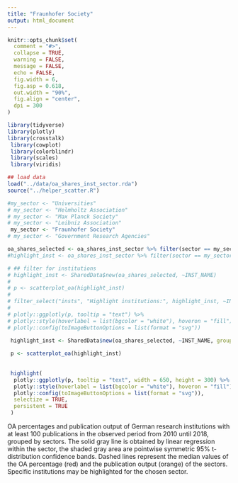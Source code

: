 ```yaml
---
title: "Fraunhofer Society"
output: html_document
---
```


```r
knitr::opts_chunk$set(
  comment = "#>",
  collapse = TRUE,
  warning = FALSE,
  message = FALSE,
  echo = FALSE,
  fig.width = 6,
  fig.asp = 0.618,
  out.width = "90%",
  fig.align = "center",
  dpi = 300
)

library(tidyverse)
library(plotly)
library(crosstalk)
 library(cowplot)
 library(colorblindr)
 library(scales)
 library(viridis)
```

```r
## load data
load("../data/oa_shares_inst_sector.rda")
source("../helper_scatter.R")

#my_sector <- "Universities"
# my_sector <- "Helmholtz Association"
# my_sector <- "Max Planck Society"
# my_sector <- "Leibniz Association"
 my_sector <- "Fraunhofer Society"
# my_sector <- "Government Research Agencies"

oa_shares_selected <- oa_shares_inst_sector %>% filter(sector == my_sector)
#highlight_inst <- oa_shares_inst_sector %>% filter(sector == my_sector)

# ## filter for institutions
# highlight_inst <- SharedData$new(oa_shares_selected, ~INST_NAME)
# 
# p <- scatterplot_oa(highlight_inst)
# 
# filter_select("insts", "Highlight institutions:", highlight_inst, ~INST_NAME, multiple = TRUE)
# 
# plotly::ggplotly(p, tooltip = "text") %>%
# plotly::style(hoverlabel = list(bgcolor = "white"), hoveron = "fill") %>%
# plotly::config(toImageButtonOptions = list(format = "svg"))

 highlight_inst <- SharedData$new(oa_shares_selected, ~INST_NAME, group = "Highlight institutions:")
 
 p <- scatterplot_oa(highlight_inst)
 
 
 highlight(
  plotly::ggplotly(p, tooltip = "text", width = 650, height = 300) %>%
  plotly::style(hoverlabel = list(bgcolor = "white"), hoveron = "fill") %>%
  plotly::config(toImageButtonOptions = list(format = "svg")),
  selectize = TRUE,
  persistent = TRUE
 )


```

OA percentages and publication output of German research institutions with at least 100 publications in the observed period from 2010 until 2018, grouped by sectors. The solid gray line is obtained by linear regression within the sector, the shaded gray area are pointwise symmetric 95% t-distribution confidence bands. Dashed lines represent the median values of the OA percentage (red) and the publication output (orange) of the sectors. Specific institutions may be highlighted for the chosen sector.
